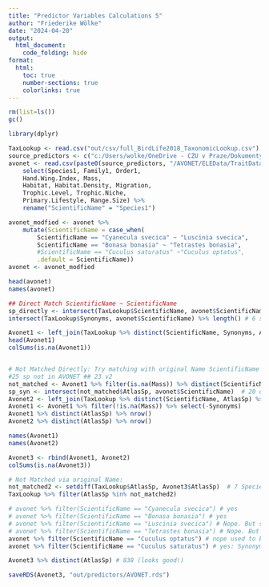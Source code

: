 ```yaml
---
title: "Predictor Variables Calculations 5"
author: "Friederike Wölke"
date: "2024-04-20"
output:
  html_document:
    code_folding: hide
format:
  html:
    toc: true
    number-sections: true
    colorlinks: true
---
```


```r
rm(list=ls())
gc()
```
```r
library(dplyr)
```

```r
TaxLookup <- read.csv("out/csv/full_BirdLife2018_TaxonomicLookup.csv")
source_predictors <- c("c:/Users/wolke/OneDrive - CZU v Praze/Dokumenty/PhD_Projects/StaticPredictors/Data/")
avonet <- read.csv(paste0(source_predictors, "/AVONET/ELEData/TraitData/AVONET1_BirdLife.csv")) %>% 
    select(Species1, Family1, Order1, 
    Hand.Wing.Index, Mass, 
    Habitat, Habitat.Density, Migration, 
    Trophic.Level, Trophic.Niche, 
    Primary.Lifestyle, Range.Size) %>% 
    rename("ScientificName" = "Species1")

avonet_modfied <- avonet %>% 
    mutate(ScientificName = case_when(
        ScientificName == "Cyanecula svecica" ~ "Luscinia svecica",
        ScientificName == "Bonasa bonasia" ~ "Tetrastes bonasia",
        #ScientificName == "Cuculus saturatus" ~"Cuculus optatus",
        .default = ScientificName))
avonet <- avonet_modfied

head(avonet)
names(avonet)
```

```r


## Direct Match ScientificName ~ ScientificName
sp_directly <- intersect(TaxLookup$ScientificName, avonet$ScientificName)#787 species match directly ## 789 after modifying the names by hand
intersect(TaxLookup$Synonyms, avonet$ScientificName) %>% length() # 6 species match via synonyms ## 7 v2

Avonet1 <- left_join(TaxLookup %>% distinct(ScientificName, Synonyms, AtlasSp), avonet %>% filter(ScientificName %in% sp_directly))
head(Avonet1)
colSums(is.na(Avonet1))


# Not Matched Directly: Try matching with original Name ScientificName ~ AtlasSp
#25 sp not in AVONET ## 23 v2
not_matched <- Avonet1 %>% filter(is.na(Mass)) %>% distinct(ScientificName, .keep_all=T) 
sp_syn <- intersect(not_matched$AtlasSp, avonet$ScientificName)  # 20 of those match via AtlasSp original name
Avonet2 <- left_join(TaxLookup %>% distinct(ScientificName, AtlasSp) %>% filter(AtlasSp %in% sp_syn), avonet %>% filter(ScientificName %in% sp_syn) %>% rename("AtlasSp" = "ScientificName"))
Avonet1 <- Avonet1 %>% filter(!is.na(Mass)) %>% select(-Synonyms)
Avonet1 %>% distinct(AtlasSp) %>% nrow()
Avonet2 %>% distinct(AtlasSp) %>% nrow()

names(Avonet1)
names(Avonet2)

Avonet3 <- rbind(Avonet1, Avonet2)
colSums(is.na(Avonet3))

# Not Matched via original Name: 
not_matched2 <- setdiff(TaxLookup$AtlasSp, Avonet3$AtlasSp)  # 7 Species missing from AVONET still #v2: 3 but those are correctly missing. 
TaxLookup %>% filter(AtlasSp %in% not_matched2)

# avonet %>% filter(ScientificName == "Cyanecula svecica") # yes
# avonet %>% filter(ScientificName == "Bonasa bonasia") # yes
# avonet %>% filter(ScientificName == "Luscinia svecica") # Nope. But same as Cyanecula svecica
# avonet %>% filter(ScientificName == "Tetrastes bonasia") # Nope. But same as Bonasa bonasia
avonet %>% filter(ScientificName == "Cuculus optatus") # nope used to be same as saturatus but they split.
avonet %>% filter(ScientificName == "Cuculus saturatus") # yes: Synonym Column

Avonet3 %>% distinct(AtlasSp) # 838 (looks good!)

```



```r
saveRDS(Avonet3, "out/predictors/AVONET.rds")
```